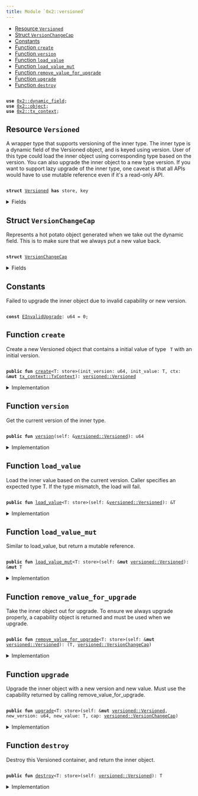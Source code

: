 ```yaml
---
title: Module `0x2::versioned`
---
```




-  [Resource `Versioned`](#0x2_versioned_Versioned)
-  [Struct `VersionChangeCap`](#0x2_versioned_VersionChangeCap)
-  [Constants](#@Constants_0)
-  [Function `create`](#0x2_versioned_create)
-  [Function `version`](#0x2_versioned_version)
-  [Function `load_value`](#0x2_versioned_load_value)
-  [Function `load_value_mut`](#0x2_versioned_load_value_mut)
-  [Function `remove_value_for_upgrade`](#0x2_versioned_remove_value_for_upgrade)
-  [Function `upgrade`](#0x2_versioned_upgrade)
-  [Function `destroy`](#0x2_versioned_destroy)


<pre><code>
<b>use</b> <a href="../iota-framework/dynamic_field.md#0x2_dynamic_field">0x2::dynamic_field</a>;
<b>use</b> <a href="../iota-framework/object.md#0x2_object">0x2::object</a>;
<b>use</b> <a href="../iota-framework/tx_context.md#0x2_tx_context">0x2::tx_context</a>;
</code></pre>



<Link id="0x2_versioned_Versioned"></Link>

## Resource `Versioned`

A wrapper type that supports versioning of the inner type.
The inner type is a dynamic field of the Versioned object, and is keyed using version.
User of this type could load the inner object using corresponding type based on the version.
You can also upgrade the inner object to a new type version.
If you want to support lazy upgrade of the inner type, one caveat is that all APIs would have
to use mutable reference even if it's a read-only API.


<pre><code>
<b>struct</b> <a href="../iota-framework/versioned.md#0x2_versioned_Versioned">Versioned</a> <b>has</b> store, key
</code></pre>



<details>
<summary>Fields</summary>


<dl>
<dt>
<code>
id: <a href="../iota-framework/object.md#0x2_object_UID">object::UID</a></code>
</dt>
<dd>

</dd>
<dt>
<code>
version: u64</code>
</dt>
<dd>

</dd>
</dl>


</details>

<Link id="0x2_versioned_VersionChangeCap"></Link>

## Struct `VersionChangeCap`

Represents a hot potato object generated when we take out the dynamic field.
This is to make sure that we always put a new value back.


<pre><code>
<b>struct</b> <a href="../iota-framework/versioned.md#0x2_versioned_VersionChangeCap">VersionChangeCap</a>
</code></pre>



<details>
<summary>Fields</summary>


<dl>
<dt>
<code>
versioned_id: <a href="../iota-framework/object.md#0x2_object_ID">object::ID</a></code>
</dt>
<dd>

</dd>
<dt>
<code>
old_version: u64</code>
</dt>
<dd>

</dd>
</dl>


</details>

<Link id="@Constants_0"></Link>

## Constants


<Link id="0x2_versioned_EInvalidUpgrade"></Link>

Failed to upgrade the inner object due to invalid capability or new version.


<pre><code>
<b>const</b> <a href="../iota-framework/versioned.md#0x2_versioned_EInvalidUpgrade">EInvalidUpgrade</a>: u64 = 0;
</code></pre>



<Link id="0x2_versioned_create"></Link>

## Function `create`

Create a new Versioned object that contains a initial value of type <code>
T</code> with an initial version.


<pre><code>
<b>public</b> <b>fun</b> <a href="../iota-framework/versioned.md#0x2_versioned_create">create</a>&lt;T: store&gt;(init_version: u64, init_value: T, ctx: &<b>mut</b> <a href="../iota-framework/tx_context.md#0x2_tx_context_TxContext">tx_context::TxContext</a>): <a href="../iota-framework/versioned.md#0x2_versioned_Versioned">versioned::Versioned</a>
</code></pre>



<details>
<summary>Implementation</summary>


<pre><code>
<b>public</b> <b>fun</b> <a href="../iota-framework/versioned.md#0x2_versioned_create">create</a>&lt;T: store&gt;(init_version: u64, init_value: T, ctx: &<b>mut</b> TxContext): <a href="../iota-framework/versioned.md#0x2_versioned_Versioned">Versioned</a> \{
    <b>let</b> <b>mut</b> self = <a href="../iota-framework/versioned.md#0x2_versioned_Versioned">Versioned</a> \{
        id: <a href="../iota-framework/object.md#0x2_object_new">object::new</a>(ctx),
        version: init_version,
    };
    <a href="../iota-framework/dynamic_field.md#0x2_dynamic_field_add">dynamic_field::add</a>(&<b>mut</b> self.id, init_version, init_value);
    self
}
</code></pre>



</details>

<Link id="0x2_versioned_version"></Link>

## Function `version`

Get the current version of the inner type.


<pre><code>
<b>public</b> <b>fun</b> <a href="../iota-framework/versioned.md#0x2_versioned_version">version</a>(self: &<a href="../iota-framework/versioned.md#0x2_versioned_Versioned">versioned::Versioned</a>): u64
</code></pre>



<details>
<summary>Implementation</summary>


<pre><code>
<b>public</b> <b>fun</b> <a href="../iota-framework/versioned.md#0x2_versioned_version">version</a>(self: &<a href="../iota-framework/versioned.md#0x2_versioned_Versioned">Versioned</a>): u64 \{
    self.version
}
</code></pre>



</details>

<Link id="0x2_versioned_load_value"></Link>

## Function `load_value`

Load the inner value based on the current version. Caller specifies an expected type T.
If the type mismatch, the load will fail.


<pre><code>
<b>public</b> <b>fun</b> <a href="../iota-framework/versioned.md#0x2_versioned_load_value">load_value</a>&lt;T: store&gt;(self: &<a href="../iota-framework/versioned.md#0x2_versioned_Versioned">versioned::Versioned</a>): &T
</code></pre>



<details>
<summary>Implementation</summary>


<pre><code>
<b>public</b> <b>fun</b> <a href="../iota-framework/versioned.md#0x2_versioned_load_value">load_value</a>&lt;T: store&gt;(self: &<a href="../iota-framework/versioned.md#0x2_versioned_Versioned">Versioned</a>): &T \{
    <a href="../iota-framework/dynamic_field.md#0x2_dynamic_field_borrow">dynamic_field::borrow</a>(&self.id, self.version)
}
</code></pre>



</details>

<Link id="0x2_versioned_load_value_mut"></Link>

## Function `load_value_mut`

Similar to load_value, but return a mutable reference.


<pre><code>
<b>public</b> <b>fun</b> <a href="../iota-framework/versioned.md#0x2_versioned_load_value_mut">load_value_mut</a>&lt;T: store&gt;(self: &<b>mut</b> <a href="../iota-framework/versioned.md#0x2_versioned_Versioned">versioned::Versioned</a>): &<b>mut</b> T
</code></pre>



<details>
<summary>Implementation</summary>


<pre><code>
<b>public</b> <b>fun</b> <a href="../iota-framework/versioned.md#0x2_versioned_load_value_mut">load_value_mut</a>&lt;T: store&gt;(self: &<b>mut</b> <a href="../iota-framework/versioned.md#0x2_versioned_Versioned">Versioned</a>): &<b>mut</b> T \{
    <a href="../iota-framework/dynamic_field.md#0x2_dynamic_field_borrow_mut">dynamic_field::borrow_mut</a>(&<b>mut</b> self.id, self.version)
}
</code></pre>



</details>

<Link id="0x2_versioned_remove_value_for_upgrade"></Link>

## Function `remove_value_for_upgrade`

Take the inner object out for upgrade. To ensure we always upgrade properly, a capability object is returned
and must be used when we upgrade.


<pre><code>
<b>public</b> <b>fun</b> <a href="../iota-framework/versioned.md#0x2_versioned_remove_value_for_upgrade">remove_value_for_upgrade</a>&lt;T: store&gt;(self: &<b>mut</b> <a href="../iota-framework/versioned.md#0x2_versioned_Versioned">versioned::Versioned</a>): (T, <a href="../iota-framework/versioned.md#0x2_versioned_VersionChangeCap">versioned::VersionChangeCap</a>)
</code></pre>



<details>
<summary>Implementation</summary>


<pre><code>
<b>public</b> <b>fun</b> <a href="../iota-framework/versioned.md#0x2_versioned_remove_value_for_upgrade">remove_value_for_upgrade</a>&lt;T: store&gt;(self: &<b>mut</b> <a href="../iota-framework/versioned.md#0x2_versioned_Versioned">Versioned</a>): (T, <a href="../iota-framework/versioned.md#0x2_versioned_VersionChangeCap">VersionChangeCap</a>) \{
    (
        <a href="../iota-framework/dynamic_field.md#0x2_dynamic_field_remove">dynamic_field::remove</a>(&<b>mut</b> self.id, self.version),
        <a href="../iota-framework/versioned.md#0x2_versioned_VersionChangeCap">VersionChangeCap</a> \{
            versioned_id: <a href="../iota-framework/object.md#0x2_object_id">object::id</a>(self),
            old_version: self.version,
        }
    )
}
</code></pre>



</details>

<Link id="0x2_versioned_upgrade"></Link>

## Function `upgrade`

Upgrade the inner object with a new version and new value. Must use the capability returned
by calling remove_value_for_upgrade.


<pre><code>
<b>public</b> <b>fun</b> <a href="../iota-framework/versioned.md#0x2_versioned_upgrade">upgrade</a>&lt;T: store&gt;(self: &<b>mut</b> <a href="../iota-framework/versioned.md#0x2_versioned_Versioned">versioned::Versioned</a>, new_version: u64, new_value: T, cap: <a href="../iota-framework/versioned.md#0x2_versioned_VersionChangeCap">versioned::VersionChangeCap</a>)
</code></pre>



<details>
<summary>Implementation</summary>


<pre><code>
<b>public</b> <b>fun</b> <a href="../iota-framework/versioned.md#0x2_versioned_upgrade">upgrade</a>&lt;T: store&gt;(self: &<b>mut</b> <a href="../iota-framework/versioned.md#0x2_versioned_Versioned">Versioned</a>, new_version: u64, new_value: T, cap: <a href="../iota-framework/versioned.md#0x2_versioned_VersionChangeCap">VersionChangeCap</a>) \{
    <b>let</b> <a href="../iota-framework/versioned.md#0x2_versioned_VersionChangeCap">VersionChangeCap</a> \{ versioned_id, old_version } = cap;
    <b>assert</b>!(versioned_id == <a href="../iota-framework/object.md#0x2_object_id">object::id</a>(self), <a href="../iota-framework/versioned.md#0x2_versioned_EInvalidUpgrade">EInvalidUpgrade</a>);
    <b>assert</b>!(old_version &lt; new_version, <a href="../iota-framework/versioned.md#0x2_versioned_EInvalidUpgrade">EInvalidUpgrade</a>);
    <a href="../iota-framework/dynamic_field.md#0x2_dynamic_field_add">dynamic_field::add</a>(&<b>mut</b> self.id, new_version, new_value);
    self.version = new_version;
}
</code></pre>



</details>

<Link id="0x2_versioned_destroy"></Link>

## Function `destroy`

Destroy this Versioned container, and return the inner object.


<pre><code>
<b>public</b> <b>fun</b> <a href="../iota-framework/versioned.md#0x2_versioned_destroy">destroy</a>&lt;T: store&gt;(self: <a href="../iota-framework/versioned.md#0x2_versioned_Versioned">versioned::Versioned</a>): T
</code></pre>



<details>
<summary>Implementation</summary>


<pre><code>
<b>public</b> <b>fun</b> <a href="../iota-framework/versioned.md#0x2_versioned_destroy">destroy</a>&lt;T: store&gt;(self: <a href="../iota-framework/versioned.md#0x2_versioned_Versioned">Versioned</a>): T \{
    <b>let</b> <a href="../iota-framework/versioned.md#0x2_versioned_Versioned">Versioned</a> \{ <b>mut</b> id, version } = self;
    <b>let</b> ret = <a href="../iota-framework/dynamic_field.md#0x2_dynamic_field_remove">dynamic_field::remove</a>(&<b>mut</b> id, version);
    id.delete();
    ret
}
</code></pre>



</details>
